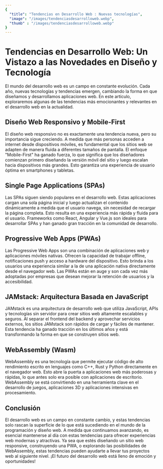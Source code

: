 ```yaml
---
{
  "title": "Tendencias en Desarrollo Web : Nuevas tecnologías",
  "image": "/images/tendenciasdesarrolloweb.webp",
  "thumb" : "/images/tendenciasdesarrolloweb.webp" 
}
---
```


# Tendencias en Desarrollo Web: Un Vistazo a las Novedades en Diseño y Tecnología

El mundo del desarrollo web es un campo en constante evolución. Cada año, nuevas tecnologías y tendencias emergen, cambiando la forma en que diseñamos y desarrollamos aplicaciones web. En este artículo, exploraremos algunas de las tendencias más emocionantes y relevantes en el desarrollo web en la actualidad.

## Diseño Web Responsivo y Mobile-First

El diseño web responsivo no es exactamente una tendencia nueva, pero su importancia sigue creciendo. A medida que más personas acceden a internet desde dispositivos móviles, es fundamental que los sitios web se adapten de manera fluida a diferentes tamaños de pantalla. El enfoque "Mobile-First" ha ganado fuerza, lo que significa que los diseñadores comienzan primero diseñando la versión móvil del sitio y luego escalan hacia dispositivos más grandes. Esto garantiza una experiencia de usuario óptima en smartphones y tabletas.

## Single Page Applications (SPAs)

Las SPAs siguen siendo populares en el desarrollo web. Estas aplicaciones cargan una sola página inicial y luego actualizan el contenido dinámicamente a medida que el usuario navega, sin necesidad de recargar la página completa. Esto resulta en una experiencia más rápida y fluida para el usuario. Frameworks como React, Angular y Vue.js son ideales para desarrollar SPAs y han ganado gran tracción en la comunidad de desarrollo.

## Progressive Web Apps (PWAs)

Las Progressive Web Apps son una combinación de aplicaciones web y aplicaciones móviles nativas. Ofrecen la capacidad de trabajar offline, notificaciones push y acceso a hardware del dispositivo. Esto brinda a los usuarios una experiencia similar a la de una aplicación nativa directamente desde el navegador web. Las PWAs están en auge y son cada vez más adoptadas por empresas que desean mejorar la retención de usuarios y la accesibilidad.

## JAMstack: Arquitectura Basada en JavaScript

JAMstack es una arquitectura de desarrollo web que utiliza JavaScript, APIs y tecnologías sin servidor para crear sitios web altamente escalables y seguros. Al separar el frontend del backend y aprovechar servicios externos, los sitios JAMstack son rápidos de cargar y fáciles de mantener. Esta tendencia ha ganado tracción en los últimos años y está transformando la forma en que se construyen sitios web.

## WebAssembly (Wasm)

WebAssembly es una tecnología que permite ejecutar código de alto rendimiento escrito en lenguajes como C++, Rust y Python directamente en el navegador web. Esto abre la puerta a aplicaciones web más poderosas y rápidas, lo que antes solo era posible con aplicaciones de escritorio. WebAssembly se está convirtiendo en una herramienta clave en el desarrollo de juegos, aplicaciones 3D y aplicaciones intensivas en procesamiento.

## Conclusión

El desarrollo web es un campo en constante cambio, y estas tendencias solo rascan la superficie de lo que está sucediendo en el mundo de la programación y diseño web. A medida que continuamos avanzando, es esencial mantenerse al día con estas tendencias para ofrecer experiencias web modernas y atractivas. Ya sea que estés diseñando un sitio web responsive, construyendo una PWA, o explorando las posibilidades de WebAssembly, estas tendencias pueden ayudarte a llevar tus proyectos web al siguiente nivel. ¡El futuro del desarrollo web está lleno de emoción y oportunidades!
